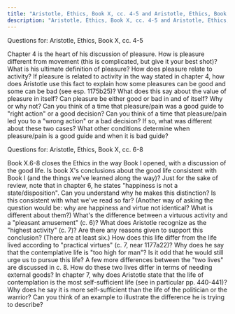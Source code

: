 ```yaml
---
title: "Aristotle, Ethics, Book X, cc. 4-5 and Aristotle, Ethics, Book X, cc. 6-8"
description: "Aristotle, Ethics, Book X, cc. 4-5 and Aristotle, Ethics, Book X, cc. 6-8"
---
```



Questions for: Aristotle, Ethics, Book X, cc. 4-5

<QuestionBlock type="reading-content"> 
<Question level={1}>Chapter 4 is the heart of his discussion of pleasure.</Question>
<Question level={2}>How is pleasure different from movement (this is complicated, but give it your best shot)?</Question>
<Question level={2}>What is his ultimate definition of pleasure?</Question>
<Question level={2}>How does pleasure relate to activity?</Question>
</QuestionBlock>
<QuestionBlock type="reading-content"> 
<Question level={1}>If pleasure is related to activity in the way stated in chapter 4, how does Aristotle use this fact to explain how some pleasures can be good and some can be bad (see esp. 1175b25)?</Question>
<Question level={2}>What does this say about the value of pleasure in itself? Can pleasure be either good or bad in and of itself? Why or why not?</Question>
</QuestionBlock>
<QuestionBlock type="reading-discussion"> 
<Question level={1}>Can you think of a time that pleasure/pain was a good guide to "right action" or a good decision? Can you think of a time that pleasure/pain led you to a "wrong action" or a bad decision? If so, what was different about these two cases? What other conditions determine when pleasure/pain is a good guide and when it is bad guide?</Question>
</QuestionBlock>

Questions for: Aristotle, Ethics, Book X, cc. 6-8

<QuestionBlock type="reading-content">
<Question level={1}>Book X.6-8 closes the Ethics in the way Book I opened, with a discussion of the good life.</Question>
<Question level={2}>Is book X's conclusions about the good life consistent with Book I (and the things we've learned along the way)?</Question>
</QuestionBlock>

<QuestionBlock type="reading-content">
<Question level={1}>Just for the sake of review, note that in chapter 6, he states "happiness is not a state/disposition".</Question>
<Question level={2}>Can you understand why he makes this distinction? Is this consistent with what we've read so far? (Another way of asking the question would be: why are happiness and virtue not identical? What is different about them?)</Question>
</QuestionBlock>

<QuestionBlock type="reading-content">
<Question level={1}>What's the difference between a virtuous activity and a "pleasant amusement" (c. 6)?</Question>
</QuestionBlock>

<QuestionBlock type="reading-content">
<Question level={1}>What does Aristotle recognize as the "highest activity" (c. 7)?</Question>
<Question level={2}>Are there any reasons given to support this conclusion? (There are at least six.)</Question>
</QuestionBlock>

<QuestionBlock type="reading-content">
<Question level={1}>How does this life differ from the life lived according to "practical virtues" (c. 7, near 1177a22)?</Question>
</QuestionBlock>

<QuestionBlock type="reading-content">
<Question level={1}>Why does he say that the contemplative life is "too high for man"?</Question>
<Question level={2}>Is it odd that he would still urge us to pursue this life?</Question>
</QuestionBlock>

<QuestionBlock type="reading-content">
<Question level={1}>A few more differences between the "two lives" are discussed in c. 8.</Question>
<Question level={2}>How do these two lives differ in terms of needing external goods?</Question>
</QuestionBlock>

<QuestionBlock type="reading-discussion">
<Question level={1}>In chapter 7, why does Aristotle state that the life of contemplation is the most self-sufficient life (see in particular pp. 440-441)? </Question>
<Question level={2}>Why does he say it is more self-sufficient than the life of the politician or the warrior?</Question>
<Question level={2}>Can you think of an example to illustrate the difference he is trying to describe?</Question>
</QuestionBlock>
